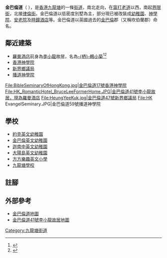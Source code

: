 {{Coord|22.3301124|114.1771053|source:GoogleMaps|display=title}}
{{不是|金馬倫道|金巴利道}}
{{Infobox Hong Kong Road
|   中文街道名稱    = 金巴倫道 
|   英文街道名稱    = Cumberland Road 
|   圖片    = Image:Cumberland Road 2012.jpg
|   圖片說明    = 金巴倫道北端最末的中華海岸老人院
|   隸屬幹線     =  
|   路段總長度    = 0.7 
|   車速限制    =  
|   行車線數量    = 2
|   所在地區    =  [[九龍塘|九龍塘]]
|   起點    = [[界限街|界限街]]
|   終點    = [[律倫街|律倫街]] 
|   道路命名日期    =  
|   命名文件    =  
|   道路動工日期    =  
|   道路興建計劃    =  
|   道路舊名資料    =  
|   通車日期    = [[南京條約|南京條約]]之後 
|   收費 = 免
}}
'''金巴倫道'''（{{lang-en|'''Cumberland Road'''}} ），是[[香港|香港]][[九龍塘|九龍塘]]的一條[[街道|街道]]，南北走向，在[[窩打老道|窩打老道]]以西，南起[[界限街|界限街]]，北接[[律倫街|律倫街]]。金巴倫道以低密度別墅為主，部分現已被改裝成[[幼稚園|幼稚園]]、[[神學院|神學院]]、[[安老院|安老院]]及[[時鐘酒店|時鐘酒店]]等。金巴倫道以英國過去的[[金巴倫|金巴倫]]郡（又稱坎伯蘭郡）命名。

==鄰近建築==
* [[羅曼酒店|羅曼酒店]]前身為[[李小龍|李小龍]]故居，名為[[栖鶴小築|-{栖}-鶴小築]]<ref>{{cite web|url=http://news.chinatimes.com/2007Cti/2007Cti-Rtn/2007Cti-Rtn-Content/0,4526,110106+112008052201064,00.html|title=李小龍生前在港最後住居將出售賑災}}{{dead link|date=2018年4月 |bot=InternetArchiveBot |fix-attempted=yes }}</ref><ref>{{Cite web |url=http://www.world-jkd.com/tpsj/zjgj.htm |title=李小龙故居 |accessdate=2008-05-23 |archive-date=2007-12-18 |archive-url=https://web.archive.org/web/20071218102520/http://www.world-jkd.com/tpsj/zjgj.htm |dead-url=no }}</ref>
* [[香港神學院|香港神學院]]
* [[新界鄉議局|新界鄉議局]]
* [[播道神學院|播道神學院]]
<gallery>
File:BibleSeminaryOfHongKong.jpg|金巴倫道17號香港神學院
File:HK_RomanticHotel_BruceLeeFormerHome.JPG|金巴倫道41號李小龍故居，現為羅曼酒店
File:HeungYeeKuk.jpg|金巴倫道47號新界鄉議局
File:HK EvangelSeminary.JPG|金巴倫道59號播道神學院
</gallery>

==學校==
* [[約克英文幼稚園|約克英文幼稚園]]
* [[金巴倫英文幼稚園|金巴倫英文幼稚園]]
* [[迦南中英文幼稚園|迦南中英文幼稚園]]
* [[大陽島英文幼稚園|大陽島英文幼稚園]]
* [[方方樂趣英文小學|方方樂趣英文小學]]
* [[九龍塘學校|九龍塘學校]]

==註腳==
<div class="references-small">
<references />
</div>

==外部參考==
{{commonscat|Cumberland Road}}
* [http://www.centamap.com/gc/centamaplocation.aspx?x=836239&y=821189&sx=836239.41843&sy=821189.22834&z=4&lg=b5 金巴倫道地圖] {{Wayback|url=http://www.centamap.com/gc/centamaplocation.aspx?x=836239&y=821189&sx=836239.41843&sy=821189.22834&z=4&lg=b5 |date=20190701040712 }}
* [http://www.centamap.com/gc/centamaplocation.aspx?x=836278&y=821274&sx=836278.03736&sy=821274.144&z=1&lg=b5 金巴倫道41號李小龍故居地圖] {{Wayback|url=http://www.centamap.com/gc/centamaplocation.aspx?x=836278&y=821274&sx=836278.03736&sy=821274.144&z=1&lg=b5 |date=20190701040712 }}

{{九龍塘街道}}

[[Category:九龍塘街道|Category:九龍塘街道]]